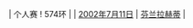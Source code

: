 | 个人赛
! 574环
| {{flagathlete|[[丹尼斯·考拉科夫]]|RUS}}
| [[2002年]][[7月11日]]
| [[芬兰]][[拉赫蒂]]
| {{ed|青年男子25米标准手枪个人赛世界纪录}}
<noinclude>[[Category:青年男子射击世界纪录导航模板|{{PAGENAME}}]]</noinclude>